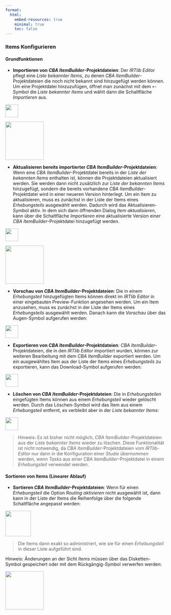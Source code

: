 ```yaml
---
format:
  html:
    embed-resources: true
    minimal: true 
    toc: false
---
```


### Items Konfigurieren

#### Grundfunktionen

* **Importieren von *CBA ItemBuilder*-Projektdateien**: Der *IRTlib Editor* pflegt eine *Liste bekannter Items*, zu denen *CBA ItemBuilder*-Projektdateien die noch nicht bekannt sind hinzugefügt werden können. Um eine Projektdatei hinzuzufügen, öffnet man zunächst mit dem `+`-Symbol die *Liste bekannter Items* und wählt dann die Schaltfläche *Importieren* aus. 
 
![](img/screenshot-add-project-plus-icon.png){width="40" fig-align="left"}

![](img/screenshot-import-items-button-01.png){width="120" fig-align="left"}


* **Aktualisieren bereits importierter *CBA ItemBuilder*-Projektdateien**: Wenn eine *CBA ItemBuilder*-Projektdatei bereits in der *Liste der bekannten Items* enthalten ist, können die Projektdateien aktualisiert werden. Sie werden dann nicht zusätzlich zur *Liste der bekannten Items* hinzugefügt, sondern die bereits vorhandene *CBA ItemBuilder*-Projektdatei wird in einer neueren Version hinterlegt. Um ein Item zu aktualisieren, muss es zunächst in der Liste der Items eines *Erhebungsteils* ausgewählt werden. Dadurch wird das Aktualisieren-Symbol aktiv. In dem sich dann öffnenden Dialog *Item aktualisieren*, kann über die Schaltfläche *Importieren* eine aktualisierte Version einer *CBA ItemBuilder*-Projektdatei hinzugefügt werden. 

![](img/screenshot-update-item-icon-01.png){width="40" fig-align="left"}

![](img/screenshot-import-items-button-01.png){width="120" fig-align="left"}


* **Vorschau von *CBA ItemBuilder*-Projektdateien**: Die in einem *Erhebungsteil* hinzugefügten Items können direkt im *IRTlib Editor* in einer eingebauten Preview-Funktion angesehen werden. Um ein Item anzusehen, muss es zunächst in der Liste der Items eines *Erhebungsteils* ausgewählt werden. Danach kann die *Vorschau* über das Augen-Symbol aufgerufen werden:

![](img/screenshot-preview-icon-01.png){width="40" fig-align="left"}


* **Exportieren von *CBA ItemBuilder*-Projektdateien**: *CBA ItemBuilder*-Projektdateien, die in den *IRTlib Editor* importiert wurden, können zur weiteren Bearbeitung mit dem *CBA ItemBuilder* exportiert werden. Um ein ausgewähltes Item aus der Liste der Items eines *Erhebungsteils* zu exportieren, kann das Download-Symbol aufgerufen werden:

![](img/screenshot-download-item-icon-01.png){width="40" fig-align="left"}

* **Löschen von *CBA ItemBuilder*-Projektdateien**: Die in *Erhebungsteilen* eingefügten Items können aus einem *Erhebungsteil* wieder gelöscht werden. Durch das Löschen-Symbol wird das Item aus einem *Erhebungsteil* entfernt, es verbleibt aber in der *Liste bekannter Items*:

![](img/screenshot-delete-item-icon-01.png){width="40" fig-align="left"}

> Hinweis: Es ist bisher nicht möglich, *CBA ItemBuilder*-Projektdateien aus der *Liste bekannter Items* wieder zu löschen. Diese Funktionalität ist nicht notwendig, da *CBA ItemBuilder*-Projektdateien vom *IRTlib-Editor* nur dann in die Konfiguration einer *Studie* übernommen werden, wenn *Tasks* aus einer  *CBA ItemBuilder*-Projektdatei in einem *Erhebungsteil* verwendet werden. 


#### Sortieren von Items (Linearer Ablauf)

* **Sortieren *CBA ItemBuilder*-Projektdateien**: Wenn für einen *Erhebungsteil* die Option *Routing aktivieren* nicht ausgewählt ist, dann kann in der Liste der Items die Reihenfolge über die folgende Schaltfläche angepasst werden:

![](img/screenshot-sort-items-icon-01.png){width="80" fig-align="left"}

> Die Items dann exakt so administriert, wie sie für einen *Erhebungsteil* in dieser Liste aufgeführt sind.


Hinweis: Änderungen an der Sicht *Items* müssen über das Disketten-Symbol gespeichert oder mit dem Rückgängig-Symbol verwerfen werden:

![](img/screenshot-icons-undo-and-save-01.png){width="120" fig-align="left"}


